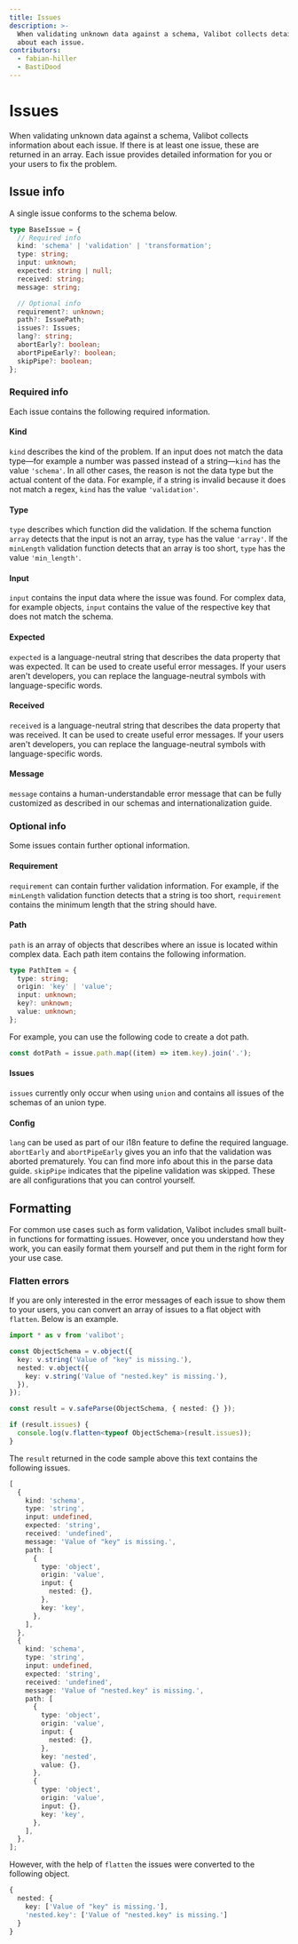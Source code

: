 ```yaml
---
title: Issues
description: >-
  When validating unknown data against a schema, Valibot collects detailed information
  about each issue.
contributors:
  - fabian-hiller
  - BastiDood
---
```



# Issues

When validating unknown data against a schema, Valibot collects information about each issue. If there is at least one issue, these are returned in an array. Each issue provides detailed information for you or your users to fix the problem.

## Issue info

A single issue conforms to the schema below.

```ts
type BaseIssue = {
  // Required info
  kind: 'schema' | 'validation' | 'transformation';
  type: string;
  input: unknown;
  expected: string | null;
  received: string;
  message: string;

  // Optional info
  requirement?: unknown;
  path?: IssuePath;
  issues?: Issues;
  lang?: string;
  abortEarly?: boolean;
  abortPipeEarly?: boolean;
  skipPipe?: boolean;
};
```

### Required info

Each issue contains the following required information.

#### Kind

`kind` describes the kind of the problem. If an input does not match the data type—for example a number was passed instead of a string—`kind` has the value `'schema'`. In all other cases, the reason is not the data type but the actual content of the data. For example, if a string is invalid because it does not match a regex, `kind` has the value `'validation'`.

#### Type

`type` describes which function did the validation. If the schema function <Link href="/api/array/">`array`</Link> detects that the input is not an array, `type` has the value `'array'`. If the <Link href="/api/minLength/">`minLength`</Link> validation function detects that an array is too short, `type` has the value `'min_length'`.

#### Input

`input` contains the input data where the issue was found. For complex data, for example objects, `input` contains the value of the respective key that does not match the schema.

#### Expected

`expected` is a language-neutral string that describes the data property that was expected. It can be used to create useful error messages. If your users aren't developers, you can replace the language-neutral symbols with language-specific words.

#### Received

`received` is a language-neutral string that describes the data property that was received. It can be used to create useful error messages. If your users aren't developers, you can replace the language-neutral symbols with language-specific words.

#### Message

`message` contains a human-understandable error message that can be fully customized as described in our <Link href="/guides/schemas/#error-messages">schemas</Link> and <Link href="/guides/internationalization/">internationalization</Link> guide.

### Optional info

Some issues contain further optional information.

#### Requirement

`requirement` can contain further validation information. For example, if the <Link href="/api/minLength/">`minLength`</Link> validation function detects that a string is too short, `requirement` contains the minimum length that the string should have.

#### Path

`path` is an array of objects that describes where an issue is located within complex data. Each path item contains the following information.

```ts
type PathItem = {
  type: string;
  origin: 'key' | 'value';
  input: unknown;
  key?: unknown;
  value: unknown;
};
```

For example, you can use the following code to create a dot path.

```ts
const dotPath = issue.path.map((item) => item.key).join('.');
```

#### Issues

`issues` currently only occur when using <Link href="/api/union/">`union`</Link> and contains all issues of the schemas of an union type.

#### Config

`lang` can be used as part of our <Link href="/guides/internationalization/">i18n feature</Link> to define the required language. `abortEarly` and `abortPipeEarly` gives you an info that the validation was aborted prematurely. You can find more info about this in the <Link href="/guides/parse-data/#abort-early">parse data</Link> guide. `skipPipe` indicates that the pipeline validation was skipped. These are all configurations that you can control yourself.

## Formatting

For common use cases such as form validation, Valibot includes small built-in functions for formatting issues. However, once you understand how they work, you can easily format them yourself and put them in the right form for your use case.

### Flatten errors

If you are only interested in the error messages of each issue to show them to your users, you can convert an array of issues to a flat object with <Link href="/api/flatten/">`flatten`</Link>. Below is an example.

```ts
import * as v from 'valibot';

const ObjectSchema = v.object({
  key: v.string('Value of "key" is missing.'),
  nested: v.object({
    key: v.string('Value of "nested.key" is missing.'),
  }),
});

const result = v.safeParse(ObjectSchema, { nested: {} });

if (result.issues) {
  console.log(v.flatten<typeof ObjectSchema>(result.issues));
}
```

The `result` returned in the code sample above this text contains the following issues.

```ts
[
  {
    kind: 'schema',
    type: 'string',
    input: undefined,
    expected: 'string',
    received: 'undefined',
    message: 'Value of "key" is missing.',
    path: [
      {
        type: 'object',
        origin: 'value',
        input: {
          nested: {},
        },
        key: 'key',
      },
    ],
  },
  {
    kind: 'schema',
    type: 'string',
    input: undefined,
    expected: 'string',
    received: 'undefined',
    message: 'Value of "nested.key" is missing.',
    path: [
      {
        type: 'object',
        origin: 'value',
        input: {
          nested: {},
        },
        key: 'nested',
        value: {},
      },
      {
        type: 'object',
        origin: 'value',
        input: {},
        key: 'key',
      },
    ],
  },
];
```

However, with the help of <Link href="/api/flatten/">`flatten`</Link> the issues were converted to the following object.

```ts
{
  nested: {
    key: ['Value of "key" is missing.'],
    'nested.key': ['Value of "nested.key" is missing.']
  }
}
```
